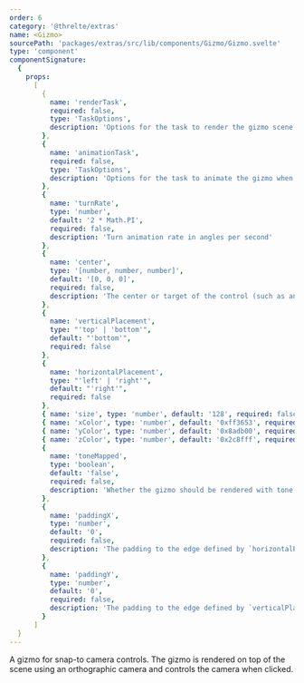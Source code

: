 ```yaml
---
order: 6
category: '@threlte/extras'
name: <Gizmo>
sourcePath: 'packages/extras/src/lib/components/Gizmo/Gizmo.svelte'
type: 'component'
componentSignature:
  {
    props:
      [
        {
          name: 'renderTask',
          required: false,
          type: 'TaskOptions',
          description: 'Options for the task to render the gizmo scene in the viewport. By default, this happens after the `autoRenderTask`.'
        },
        {
          name: 'animationTask',
          required: false,
          type: 'TaskOptions',
          description: 'Options for the task to animate the gizmo when the user clicks one of the handles. By default, this task is added to the `mainStage`.'
        },
        {
          name: 'turnRate',
          type: 'number',
          default: '2 * Math.PI',
          required: false,
          description: 'Turn animation rate in angles per second'
        },
        {
          name: 'center',
          type: '[number, number, number]',
          default: '[0, 0, 0]',
          required: false,
          description: 'The center or target of the control (such as an orbit controller), if it exists.'
        },
        {
          name: 'verticalPlacement',
          type: "'top' | 'bottom'",
          default: "'bottom'",
          required: false
        },
        {
          name: 'horizontalPlacement',
          type: "'left' | 'right'",
          default: "'right'",
          required: false
        },
        { name: 'size', type: 'number', default: '128', required: false },
        { name: 'xColor', type: 'number', default: '0xff3653', required: false },
        { name: 'yColor', type: 'number', default: '0x8adb00', required: false },
        { name: 'zColor', type: 'number', default: '0x2c8fff', required: false },
        {
          name: 'toneMapped',
          type: 'boolean',
          default: 'false',
          required: false,
          description: 'Whether the gizmo should be rendered with tone mapping applied. If set to `true`, the tone mapping declared on `<Canvas>` is used.'
        },
        {
          name: 'paddingX',
          type: 'number',
          default: '0',
          required: false,
          description: 'The padding to the edge defined by `horizontalPlacement`.'
        },
        {
          name: 'paddingY',
          type: 'number',
          default: '0',
          required: false,
          description: 'The padding to the edge defined by `verticalPlacement`.'
        }
      ]
  }
---
```


A gizmo for snap-to camera controls. The gizmo is rendered on top of the scene using an orthographic camera and controls the camera when clicked.

<Example path="extras/gizmo" />
